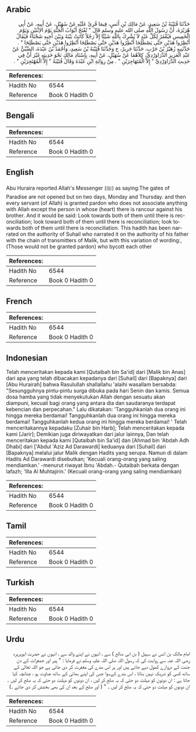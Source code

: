 ## Arabic


<div dir="rtl" lang="ar" style={{fontSize:'larger',backgroundColor:'#f8f9fa',padding:20}}>
حَدَّثَنَا قُتَيْبَةُ بْنُ سَعِيدٍ، عَنْ مَالِكِ بْنِ أَنَسٍ، فِيمَا قُرِئَ عَلَيْهِ عَنْ سُهَيْلٍ، عَنْ أَبِيهِ، عَنْ أَبِي هُرَيْرَةَ، أَنَّ رَسُولَ اللَّهِ صلى الله عليه وسلم قَالَ ‏"‏ تُفْتَحُ أَبْوَابُ الْجَنَّةِ يَوْمَ الاِثْنَيْنِ وَيَوْمَ الْخَمِيسِ فَيُغْفَرُ لِكُلِّ عَبْدٍ لاَ يُشْرِكُ بِاللَّهِ شَيْئًا إِلاَّ رَجُلاً كَانَتْ بَيْنَهُ وَبَيْنَ أَخِيهِ شَحْنَاءُ فَيُقَالُ أَنْظِرُوا هَذَيْنِ حَتَّى يَصْطَلِحَا أَنْظِرُوا هَذَيْنِ حَتَّى يَصْطَلِحَا أَنْظِرُوا هَذَيْنِ حَتَّى يَصْطَلِحَا ‏"‏ ‏.‏ حَدَّثَنِيهِ زُهَيْرُ بْنُ حَرْبٍ، حَدَّثَنَا جَرِيرٌ، ح وَحَدَّثَنَا قُتَيْبَةُ بْنُ سَعِيدٍ، وَأَحْمَدُ بْنُ عَبْدَةَ، الضَّبِّيُّ عَنْ عَبْدِ الْعَزِيزِ الدَّرَاوَرْدِيِّ، كِلاَهُمَا عَنْ سُهَيْلٍ، عَنْ أَبِيهِ، بِإِسْنَادِ مَالِكٍ نَحْوَ حَدِيثِهِ غَيْرَ أَنَّ فِي حَدِيثِ الدَّرَاوَرْدِيِّ ‏"‏ إِلاَّ الْمُتَهَاجِرَيْنِ ‏"‏ ‏.‏ مِنْ رِوَايَةِ ابْنِ عَبْدَةَ وَقَالَ قُتَيْبَةُ ‏"‏ إِلاَّ الْمُهْتَجِرَيْنِ ‏"‏ ‏.‏
</div>
<div style={{backgroundColor:'#f8f9fa',padding:20, marginBottom: 10}}><table> <thead> <tr> <th>References:</th> <th></th> </tr> </thead> <tbody><tr><td>Hadith No</td><td>6544</td></tr><tr><td>Reference</td><td>Book 0 Hadith 0</td></tr></tbody></table></div>

## Bengali


<div dir="ltr" lang="bn" style={{fontSize:'larger',backgroundColor:'#f8f9fa',padding:20}}>

</div>
<div style={{backgroundColor:'#f8f9fa',padding:20, marginBottom: 10}}><table> <thead> <tr> <th>References:</th> <th></th> </tr> </thead> <tbody><tr><td>Hadith No</td><td>6544</td></tr><tr><td>Reference</td><td>Book 0 Hadith 0</td></tr></tbody></table></div>

## English


<div dir="ltr" lang="en" style={{fontSize:'larger',backgroundColor:'#f8f9fa',padding:20}}>
Abu Huraira reported Allah's Messenger (ﷺ) as saying:The gates of Paradise are not opened but on two days, Monday and Thursday. and then every servant (of Allah) is granted pardon who does not associate anything with Allah except the person in whose (heart) there is rancour against his brother. And it would be said: Look towards both of them until there is reconciliation; look toward both of them until there is reconciliation; look towards both of them until there is reconciliation. This hadith has been narrated on the authority of Suhail who narrated it on the authority of his father with the chain of transmitters of MaIik, but with this variation of wording:, (Those would not be granted pardon) who bycott each other
</div>
<div style={{backgroundColor:'#f8f9fa',padding:20, marginBottom: 10}}><table> <thead> <tr> <th>References:</th> <th></th> </tr> </thead> <tbody><tr><td>Hadith No</td><td>6544</td></tr><tr><td>Reference</td><td>Book 0 Hadith 0</td></tr></tbody></table></div>

## French


<div dir="ltr" lang="fr" style={{fontSize:'larger',backgroundColor:'#f8f9fa',padding:20}}>

</div>
<div style={{backgroundColor:'#f8f9fa',padding:20, marginBottom: 10}}><table> <thead> <tr> <th>References:</th> <th></th> </tr> </thead> <tbody><tr><td>Hadith No</td><td>6544</td></tr><tr><td>Reference</td><td>Book 0 Hadith 0</td></tr></tbody></table></div>

## Indonesian


<div dir="ltr" lang="id" style={{fontSize:'larger',backgroundColor:'#f8f9fa',padding:20}}>
Telah menceritakan kepada kami [Qutaibah bin Sa'id] dari [Malik bin Anas] dari apa yang telah dibacakan kepadanya dari [Suhail] dari [Bapaknya] dari [Abu Hurairah] bahwa Rasulullah shallallahu 'alaihi wasallam bersabda: "Sesungguhnya pintu-pintu surga dibuka pada hari Senin dan kamis. Semua dosa hamba yang tidak menyekutukan Allah dengan sesuatu akan diampuni, kecuali bagi orang yang antara dia dan saudaranya terdapat kebencian dan perpecahan." Lalu dikatakan: 'Tangguhkanlah dua orang ini hingga mereka berdamai! Tangguhkanlah dua orang ini hingga mereka berdamai! Tangguhkanlah kedua orang ini hingga mereka berdamai! ' Telah menceritakannya kepadaku [Zuhair bin Harb]; Telah menceritakan kepada kami [Jarir]; Demikian juga diriwayatkan dari jalur lainnya, Dan telah menceritakan kepada kami [Qutaibah bin Sa'id] dan [Ahmad bin 'Abdah Adh Dhabi] dari ['Abdul 'Aziz Ad Darawardi] keduanya dari [Suhail] dari [Bapaknya] melalui jalur Malik dengan Hadits yang serupa. Namun di dalam Hadits Ad Darawardi disebutkan; 'Kecuali orang-orang yang saling mendiamkan.' -menurut riwayat Ibnu 'Abdah.- Qutaibah berkata dengan lafazh; 'Illa Al Muhtajirin.' (Kecuali orang-orang yang saling mendiamkan)
</div>
<div style={{backgroundColor:'#f8f9fa',padding:20, marginBottom: 10}}><table> <thead> <tr> <th>References:</th> <th></th> </tr> </thead> <tbody><tr><td>Hadith No</td><td>6544</td></tr><tr><td>Reference</td><td>Book 0 Hadith 0</td></tr></tbody></table></div>

## Tamil


<div dir="ltr" lang="ta" style={{fontSize:'larger',backgroundColor:'#f8f9fa',padding:20}}>

</div>
<div style={{backgroundColor:'#f8f9fa',padding:20, marginBottom: 10}}><table> <thead> <tr> <th>References:</th> <th></th> </tr> </thead> <tbody><tr><td>Hadith No</td><td>6544</td></tr><tr><td>Reference</td><td>Book 0 Hadith 0</td></tr></tbody></table></div>

## Turkish


<div dir="ltr" lang="tr" style={{fontSize:'larger',backgroundColor:'#f8f9fa',padding:20}}>

</div>
<div style={{backgroundColor:'#f8f9fa',padding:20, marginBottom: 10}}><table> <thead> <tr> <th>References:</th> <th></th> </tr> </thead> <tbody><tr><td>Hadith No</td><td>6544</td></tr><tr><td>Reference</td><td>Book 0 Hadith 0</td></tr></tbody></table></div>

## Urdu


<div dir="rtl" lang="ur" style={{fontSize:'larger',backgroundColor:'#f8f9fa',padding:20}}>
امام مالک بن انس نے سہیل ( بن ابی صالح ) سے ، انہوں نے اپنے والد سے ، انہوں نے حضرت ابوہریرہ رضی اللہ عنہ سے روایت کی کہ رسول اللہ صلی اللہ علیہ وسلم نے فرمایا : " پیر اور جمعرات کے دن جنت کے دروازے کھول دیے جاتے ہیں اور ہر اس بندے کی مغفرت کر دی جاتی ہے جو اللہ تعالیٰ کے ساتھ کسی کو شریک نہیں بناتا ، اس بندے کےسوا جس کی اپنے بھائی کے ساتھ عداوت ہو ، چنانچہ کہا جاتا ہے : ان دونون کو مہلت دو حتی کہ یہ صلح کر لیں ، ان دونوں کو مہلت دو حتی کہ یہ صلح کر لیں ۔ ان دونوں کو مہلت دو حتی کہ یہ صلح کر لیں ۔ " ( اور صلح کے بعد ان کی بھی بخشش کر دی جائے ۔)
</div>
<div style={{backgroundColor:'#f8f9fa',padding:20, marginBottom: 10}}><table> <thead> <tr> <th>References:</th> <th></th> </tr> </thead> <tbody><tr><td>Hadith No</td><td>6544</td></tr><tr><td>Reference</td><td>Book 0 Hadith 0</td></tr></tbody></table></div>